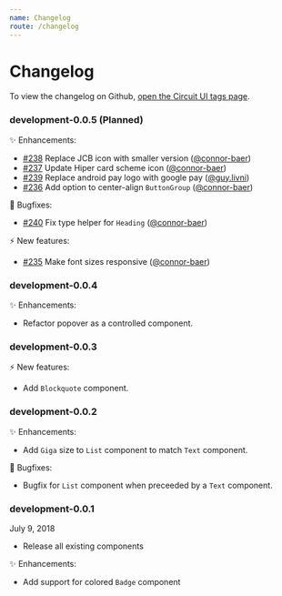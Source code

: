 ```yaml
---
name: Changelog
route: /changelog
---
```


# Changelog

To view the changelog on Github, [open the Circuit UI tags
page](https://github.com/sumup/circuit-ui/tags).

### development-0.0.5 (Planned)

✨ Enhancements:
- [#238](https://github.com/sumup/circuit-ui/pull/238) Replace JCB icon with
smaller version
([@connor-baer](https://github.com/connor-baer))
- [#237](https://github.com/sumup/circuit-ui/pull/237) Update Hiper card
scheme icon
([@connor-baer](https://github.com/connor-baer))
- [#239](https://github.com/sumup/circuit-ui/pull/239) Replace android pay
logo with google pay
([@guy.livni](https://github.com/guy.livni))
- [#236](https://github.com/sumup/circuit-ui/pull/236) 
Add option to center-align `ButtonGroup`
([@connor-baer](https://github.com/connor-baer))

🐛 Bugfixes:
- [#240](https://github.com/sumup/circuit-ui/pull/240) Fix type helper for
`Heading`
([@connor-baer](https://github.com/connor-baer))

⚡️ New features:
- [#235](https://github.com/sumup/circuit-ui/pull/235)
Make font sizes responsive
([@connor-baer](https://github.com/connor-baer))

### development-0.0.4

✨ Enhancements:
- Refactor popover as a controlled component.

### development-0.0.3

⚡️ New features:
- Add `Blockquote` component.

### development-0.0.2

✨ Enhancements:
- Add `Giga` size to `List` component to match `Text` component.

🐛 Bugfixes:
- Bugfix for `List` component when preceeded by a `Text` component.

### development-0.0.1

July 9, 2018

- Release all existing components

✨ Enhancements:
- Add support for colored `Badge` component
